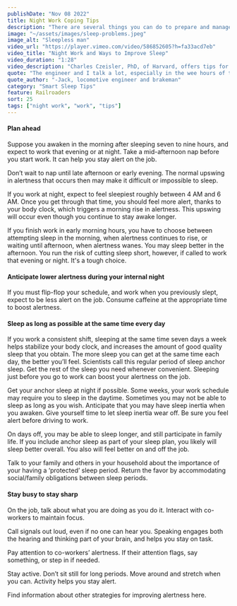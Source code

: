 ```yaml
---
publishDate: "Nov 08 2022"
title: Night Work Coping Tips
description: "There are several things you can do to prepare and manage your time for optimal sleep, especially if you regularly work at night. "
image: "~/assets/images/sleep-problems.jpeg"
image_alt: "Sleepless man"
video_url: "https://player.vimeo.com/video/586852605?h=fa33acd7eb"
video_title: "Night Work and Ways to Improve Sleep"
video_duration: "1:28"
video_description: "Charles Czeisler, PhD, of Harvard, offers tips for healthy sleep for people who regularly work at night."
quote: "The engineer and I talk a lot, especially in the wee hours of the morning, the time when it's hard to stay awake. We make sure we check on each other."
quote_author: "-Jack, locomotive engineer and brakeman"
category: "Smart Sleep Tips"
feature: Railroaders
sort: 25
tags: ["night work", "work", "tips"]
---
```


#### Plan ahead

Suppose you awaken in the morning after sleeping seven to nine hours, and expect to work that evening or at night. Take a mid-afternoon nap before you start work. It can help you stay alert on the job.

Don’t wait to nap until late afternoon or early evening. The normal upswing in alertness that occurs then may make it difficult or impossible to sleep.

If you work at night, expect to feel sleepiest roughly between 4 AM and 6 AM. Once you get through that time, you should feel more alert, thanks to your body clock, which triggers a morning rise in alertness. This upswing will occur even though you continue to stay awake longer.

If you finish work in early morning hours, you have to choose between attempting sleep in the morning, when alertness continues to rise, or waiting until afternoon, when alertness wanes. You may sleep better in the afternoon. You run the risk of cutting sleep short, however, if called to work that evening or night. It's a tough choice.

#### Anticipate lower alertness during your internal night

If you must flip-flop your schedule, and work when you previously slept, expect to be less alert on the job. Consume caffeine at the appropriate time to boost alertness.

#### Sleep as long as possible at the same time every day

If you work a consistent shift, sleeping at the same time seven days a week helps stabilize your body clock, and increases the amount of good quality sleep that you obtain. The more sleep you can get at the same time each day, the better you’ll feel. Scientists call this regular period of sleep anchor sleep. Get the rest of the sleep you need whenever convenient. Sleeping just before you go to work can boost your alertness on the job.

Get your anchor sleep at night if possible. Some weeks, your work schedule may require you to sleep in the daytime. Sometimes you may not be able to sleep as long as you wish. Anticipate that you may have sleep inertia when you awaken. Give yourself time to let sleep inertia wear off. Be sure you feel alert before driving to work.

On days off, you may be able to sleep longer, and still participate in family life. If you include anchor sleep as part of your sleep plan, you likely will sleep better overall. You also will feel better on and off the job.

Talk to your family and others in your household about the importance of your having a ‘protected’ sleep period. Return the favor by accommodating social/family obligations between sleep periods.

#### Stay busy to stay sharp

On the job, talk about what you are doing as you do it. Interact with co-workers to maintain focus.

Call signals out loud, even if no one can hear you. Speaking engages both the hearing and thinking part of your brain, and helps you stay on task.

Pay attention to co-workers’ alertness. If their attention flags, say something, or step in if needed.

Stay active. Don’t sit still for long periods. Move around and stretch when you can. Activity helps you stay alert.

Find information about other strategies for improving alertness here.
